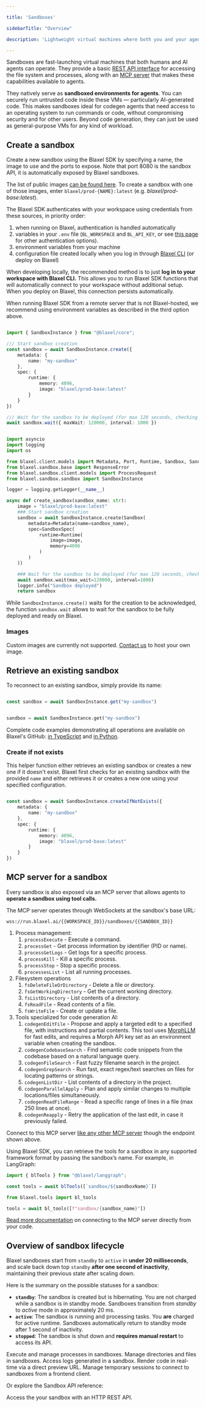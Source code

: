 ```yaml
---

title: 'Sandboxes'

sidebarTitle: "Overview"

description: 'Lightweight virtual machines where both you and your agents can run code with sub-20ms cold starts.'

---
```


Sandboxes are fast-launching virtual machines that both humans and AI agents can operate. They provide a basic [REST API interface](https://docs.blaxel.ai/api-reference/filesystem) for accessing the file system and processes, along with an [MCP server](../Functions/Overview) that makes these capabilities available to agents.

They natively serve as **sandboxed environments for agents**. You can securely run untrusted code inside these VMs — particularly AI-generated code. This makes sandboxes ideal for codegen agents that need access to an operating system to run commands or code, without compromising security and for other users. Beyond code generation, they can just be used as general-purpose VMs for any kind of workload.

## Create a sandbox

Create a new sandbox using the Blaxel SDK by specifying a name, the image to use and the ports to expose. Note that port 8080 is the sandbox API, it is automatically exposed by Blaxel sandboxes.

<Info>The list of public images [can be found here](https://github.com/blaxel-ai/sandbox/tree/main/hub). To create a sandbox with one of those images, enter `blaxel/prod-{NAME}:latest` (e.g. *blaxel/prod-base:latest*).</Info>

<Accordion title="Set up authentication to Blaxel">

The Blaxel SDK authenticates with your workspace using credentials from these sources, in priority order:

1. when running on Blaxel, authentication is handled automatically
2. variables in your `.env` file (`BL_WORKSPACE` and `BL_API_KEY`, or see [this page](../Agents/Variables-and-secrets) for other authentication options). 
3. environment variables from your machine
4. configuration file created locally when you log in through [Blaxel CLI](../cli-reference/introduction) (or deploy on Blaxel)

When developing locally, the recommended method is to just **log in to your workspace with Blaxel CLI.** This allows you to run Blaxel SDK functions that will automatically connect to your workspace without additional setup. When you deploy on Blaxel, this connection persists automatically.

When running Blaxel SDK from a remote server that is not Blaxel-hosted, we recommend using environment variables as described in the third option above.

</Accordion>

<CodeGroup>

```typescript TypeScript

import { SandboxInstance } from "@blaxel/core";

/// Start sandbox creation
const sandbox = await SandboxInstance.create({
    metadata: {
        name: "my-sandbox"
    },
    spec: {
        runtime: {
            memory: 4096,
            image: "blaxel/prod-base:latest"
        }
    }
})

/// Wait for the sandbox to be deployed (for max 120 seconds, checking every 1 second)
await sandbox.wait({ maxWait: 120000, interval: 1000 })

```

```python Python

import asyncio
import logging
import os

from blaxel.client.models import Metadata, Port, Runtime, Sandbox, SandboxSpec
from blaxel.sandbox.base import ResponseError
from blaxel.sandbox.client.models import ProcessRequest
from blaxel.sandbox.sandbox import SandboxInstance

logger = logging.getLogger(__name__)

async def create_sandbox(sandbox_name: str):
    image = "blaxel/prod-base:latest"
    ### Start sandbox creation
    sandbox = await SandboxInstance.create(Sandbox(
        metadata=Metadata(name=sandbox_name),
        spec=SandboxSpec(
            runtime=Runtime(
                image=image,
                memory=4096
            )
        )
    ))

    ### Wait for the sandbox to be deployed (for max 120 seconds, checking every 1 second)
    await sandbox.wait(max_wait=120000, interval=1000)
    logger.info("Sandbox deployed")
    return sandbox

```

</CodeGroup>

While `SandboxInstance.create()` waits for the creation to be acknowledged, the function `sandbox.wait` allows to wait for the sandbox to be fully deployed and ready on Blaxel. 

### Images

Custom images are currently not supported. [Contact us](https://blaxel.ai/contact?purpose=custom_sandboxes&origin=docs) to host your own image.

## Retrieve an existing sandbox

To reconnect to an existing sandbox, simply provide its name:

<CodeGroup>

```typescript TypeScript

const sandbox = await SandboxInstance.get("my-sandbox")

```

```python Python

sandbox = await SandboxInstance.get("my-sandbox")

```

</CodeGroup>

<Tip>Complete code examples demonstrating all operations are available on Blaxel's GitHub: [in TypeScript](https://github.com/blaxel-ai/sdk-typescript/tree/main/tests/sandbox) and [in Python](https://github.com/blaxel-ai/sdk-python/blob/main/integrationtest/sandbox.py).</Tip>

### Create if not exists

This helper function either retrieves an existing sandbox or creates a new one if it doesn't exist. Blaxel first checks for an existing sandbox with the provided `name` and either retrieves it or creates a new one using your specified configuration.

<CodeGroup>

```typescript TypeScript

const sandbox = await SandboxInstance.createIfNotExists({
    metadata: {
        name: "my-sandbox"
    },
    spec: {
        runtime: {
            memory: 4096,
            image: "blaxel/prod-base:latest"
        }
    }
})

```

</CodeGroup>

## MCP server for a sandbox

Every sandbox is also exposed via an MCP server that allows agents to **operate a sandbox using tool calls.**

The MCP server operates through WebSockets at the sandbox's base URL: 

```
wss://run.blaxel.ai/{{WORKSPACE_ID}}/sandboxes/{{SANDBOX_ID}}
```

<Accordion title="Tools available in the MCP server…">

1. Process management:
    1. `processExecute` - Execute a command.
    2. `processGet` - Get process information by identifier (PID or name).
    3. `processGetLogs` - Get logs for a specific process.
    4. `processKill` - Kill a specific process.
    5. `processStop` - Stop a specific process.
    6. `processesList` - List all running processes.
2. Filesystem operations
    1. `fsDeleteFileOrDirectory` - Delete a file or directory.
    2. `fsGetWorkingDirectory` - Get the current working directory.
    3. `fsListDirectory` - List contents of a directory.
    4. `fsReadFile` - Read contents of a file.
    5. `fsWriteFile` - Create or update a file.
3. Tools specialized for code generation AI:
    1. `codegenEditFile` - Propose and apply a targeted edit to a specified file, with instructions and partial contents. This tool uses [MorphLLM](https://morphllm.com/) for fast edits, and requires a Morph API key set as an environment variable when creating the sandbox.
    2. `codegenCodebaseSearch` - Find semantic code snippets from the codebase based on a natural language query.
    3. `codegenFileSearch` - Fast fuzzy filename search in the project.
    4. `codegenGrepSearch` - Run fast, exact regex/text searches on files for locating patterns or strings.
    5. `codegenListDir` - List contents of a directory in the project.
    6. `codegenParallelApply` - Plan and apply similar changes to multiple locations/files simultaneously.
    7. `codegenReadFileRange` - Read a specific range of lines in a file (max 250 lines at once).
    8. `codegenReapply` - Retry the application of the last edit, in case it previously failed.

</Accordion>

Connect to this MCP server [like any other MCP server](../Functions/Invoke-functions) though the endpoint shown above.

Using Blaxel SDK, you can retrieve the tools for a sandbox in any supported framework format by passing the sandbox’s name. For example, in LangGraph: 

<CodeGroup>

```typescript TypeScript
import { blTools } from "@blaxel/langgraph";

const tools = await blTools([`sandbox/${sandboxName}`])

```

```python Python
from blaxel.tools import bl_tools

tools = await bl_tools([f"sandbox/{sandbox_name}"])

```

</CodeGroup>

[Read more documentation](../Functions/Invoke-functions) on connecting to the MCP server directly from your code.

## Overview of sandbox lifecycle

Blaxel sandboxes start from `standby` to `active` in **under 20 milliseconds**, and scale back down top `standby` **after one second of inactivity**, maintaining their previous state after scaling down.

Here is the summary on the possible statuses for a sandbox:

- **`standby`**: The sandbox is created but is hibernating. You are not charged while a sandbox is in standby mode. Sandboxes transition from *standby* to *active* mode in approximately 20 ms.
- **`active`**: The sandbox is running and processing tasks. You **are** charged for active runtime. Sandboxes automatically return to standby mode after 1 second of inactivity.
- **`stopped`**: The sandbox is shut down and **requires manual restart** to access its API.

<CardGroup>
<Card title="Processes and commands" icon="terminal" href="/Sandboxes/Processes">
Execute and manage processes in sandboxes.
</Card>
<Card title="File system operations" icon="file-lines" href="/Sandboxes/Filesystem">
Manage directories and files in sandboxes.
</Card>
<Card title="Log streaming" icon="table-list" href="/Sandboxes/Log-streaming">
Access logs generated in a sandbox.
</Card>
<Card title="Preview in real-time" icon="eye" href="/Sandboxes/Preview-url">
Render code in real-time via a direct preview URL.
</Card>
<Card title="Sessions" icon="user" href="/Sandboxes/Sessions">
Manage temporary sessions to connect to sandboxes from a frontend client.
</Card>
</CardGroup>

Or explore the Sandbox API reference:

<Card title="Sandbox API" icon="code" href="https://docs.blaxel.ai/api-reference/filesystem">
Access the your sandbox with an HTTP REST API.
</Card>